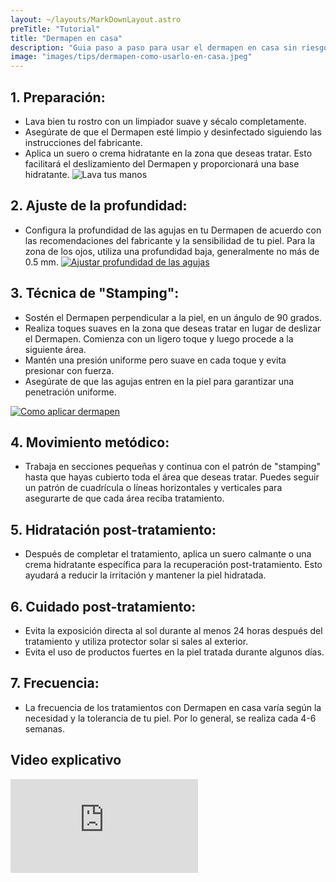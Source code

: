 ```yaml
---
layout: ~/layouts/MarkDownLayout.astro
preTitle: "Tutorial"
title: "Dermapen en casa"
description: "Guia paso a paso para usar el dermapen en casa sin riesgos"
image: "images/tips/dermapen-como-usarlo-en-casa.jpeg"
---
```


## 1. Preparación:

- Lava bien tu rostro con un limpiador suave y sécalo completamente.
- Asegúrate de que el Dermapen esté limpio y desinfectado siguiendo las instrucciones del fabricante.
- Aplica un suero o crema hidratante en la zona que deseas tratar. Esto facilitará el deslizamiento del Dermapen y proporcionará una base hidratante.
  ![Lava tus manos](/images/tips/paso-a-paso/limpiar-las-manos.jpeg "Limpiar tus manos")

## 2. Ajuste de la profundidad:

- Configura la profundidad de las agujas en tu Dermapen de acuerdo con las recomendaciones del fabricante y la sensibilidad de tu piel. Para la zona de los ojos, utiliza una profundidad baja, generalmente no más de 0.5 mm.
  [ ![Ajustar profundidad de las agujas](/images/tips/paso-a-paso/profundidad-de-las-agujas.jpeg "Comprar dr. pen a6") ](https://amzn.to/48YCJpK)

## 3. Técnica de "Stamping":

- Sostén el Dermapen perpendicular a la piel, en un ángulo de 90 grados.
- Realiza toques suaves en la zona que deseas tratar en lugar de deslizar el Dermapen. Comienza con un ligero toque y luego procede a la siguiente área.
- Mantén una presión uniforme pero suave en cada toque y evita presionar con fuerza.
- Asegúrate de que las agujas entren en la piel para garantizar una penetración uniforme.

[ ![Como aplicar dermapen](/images/tips/paso-a-paso/como-aplicar-dermapen.jpeg "Comprar dr. pen a6") ](https://amzn.to/48YCJpK)

## 4. Movimiento metódico:

- Trabaja en secciones pequeñas y continua con el patrón de "stamping" hasta que hayas cubierto toda el área que deseas tratar. Puedes seguir un patrón de cuadrícula o líneas horizontales y verticales para asegurarte de que cada área reciba tratamiento.

## 5. Hidratación post-tratamiento:

- Después de completar el tratamiento, aplica un suero calmante o una crema hidratante específica para la recuperación post-tratamiento. Esto ayudará a reducir la irritación y mantener la piel hidratada.

## 6. Cuidado post-tratamiento:

- Evita la exposición directa al sol durante al menos 24 horas después del tratamiento y utiliza protector solar si sales al exterior.
- Evita el uso de productos fuertes en la piel tratada durante algunos días.

## 7. Frecuencia:

- La frecuencia de los tratamientos con Dermapen en casa varía según la necesidad y la tolerancia de tu piel. Por lo general, se realiza cada 4-6 semanas.

## Video explicativo

<iframe
  src="https://www.youtube.com/embed/tWeg3wzPbOw?si=1SpQIopZ93J7gsRb"
  title="YouTube video player"
  class="aspect-video w-full"
  frameborder="0"
  allow="accelerometer; autoplay; clipboard-write; encrypted-media; gyroscope; picture-in-picture; web-share"
  allowfullscreen
></iframe>
